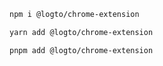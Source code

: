 
<Tabs>

  <TabItem value="npm" label="npm">

```bash
npm i @logto/chrome-extension
```

  </TabItem>
  <TabItem value="yarn" label="Yarn">

```bash
yarn add @logto/chrome-extension
```

  </TabItem>
  <TabItem value="pnpm" label="pnpm">

```bash
pnpm add @logto/chrome-extension
```

  </TabItem>

</Tabs>
